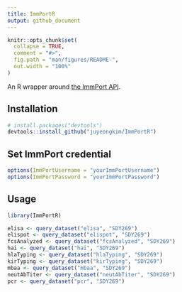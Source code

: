 ```yaml
---
title: ImmPortR
output: github_document
---
```


<!-- README.md is generated from README.Rmd. Please edit that file -->

```r
knitr::opts_chunk$set(
  collapse = TRUE,
  comment = "#>",
  fig.path = "man/figures/README-",
  out.width = "100%"
)
```


An R wrapper around [the ImmPort API](http://docs.immport.org/#API/DataQueryAPI/dataqueryapi/).


## Installation

``` r
# install.packages("devtools")
devtools::install_github("juyeongkim/ImmPortR")
```


## Set ImmPort credential

``` r
options(ImmPortUsername = "yourImmPortUsername")
options(ImmPortPassword = "yourImmPortPassword")
```


## Usage

``` r
library(ImmPortR)

elisa <- query_dataset("elisa", "SDY269")
elispot <- query_dataset("elispot", "SDY269")
fcsAnalyzed <- query_dataset("fcsAnalyzed", "SDY269")
hai <- query_dataset("hai", "SDY269")
hlaTyping <- query_dataset("hlaTyping", "SDY269")
kirTyping <- query_dataset("kirTyping", "SDY269")
mbaa <- query_dataset("mbaa", "SDY269")
neutAbTiter <- query_dataset("neutAbTiter", "SDY269")
pcr <- query_dataset("pcr", "SDY269")
```
